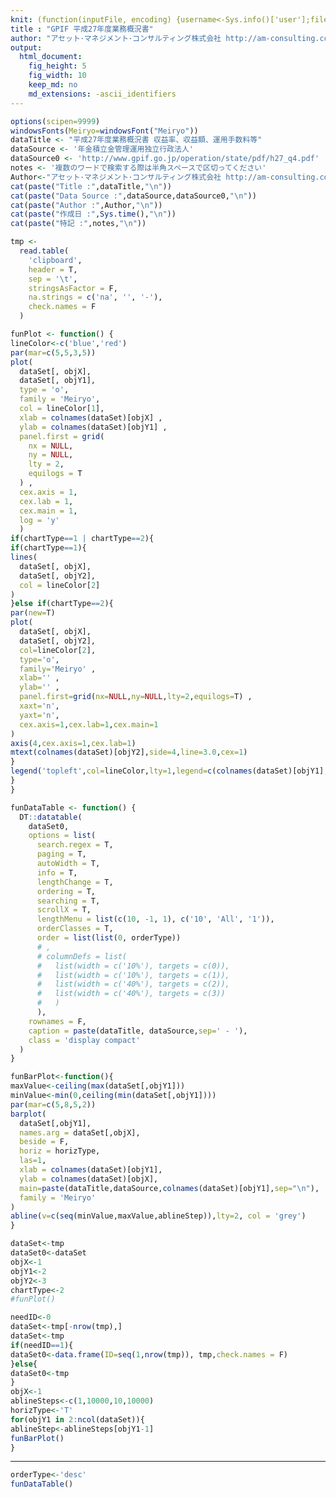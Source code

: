 ```yaml
---
knit: (function(inputFile, encoding) {username<-Sys.info()['user'];fileName<-'defaultPath.csv';pathToFile <-paste0('C:/Users/', username,'/Desktop/pathToCSV/');setwd(pathToFile);buf0<-read.csv(fileName,header = F,skip = 0,stringsAsFactor = F,check.names = F,fileEncoding = 'utf-8');rmarkdown::render(inputFile, encoding = encoding, output_file = paste0('C:/Users/',username,buf0[2,1],'charts/','am-consulting.co.jp-',format(Sys.time(),'%Y-%m-%d-%H-%M-%S'),'.html')) })
title : "GPIF 平成27年度業務概況書"
author: "アセット･マネジメント･コンサルティング株式会社 http://am-consulting.co.jp"
output: 
  html_document:
    fig_height: 5
    fig_width: 10
    keep_md: no
    md_extensions: -ascii_identifiers 
---
```

<link href="http://knowledgevault.saecanet.com/components/rmarkdown-html.css" rel="stylesheet"> 

```r
options(scipen=9999)
windowsFonts(Meiryo=windowsFont("Meiryo"))
dataTitle <- "平成27年度業務概況書 収益率、収益額、運用手数料等"
dataSource <- '年金積立金管理運用独立行政法人'
dataSource0 <- 'http://www.gpif.go.jp/operation/state/pdf/h27_q4.pdf'
notes <- '複数のワードで検索する際は半角スペースで区切ってください'
Author<-"アセット･マネジメント･コンサルティング株式会社 http://am-consulting.co.jp"
cat(paste("Title :",dataTitle,"\n"))
cat(paste("Data Source :",dataSource,dataSource0,"\n"))
cat(paste("Author :",Author,"\n"))
cat(paste("作成日 :",Sys.time(),"\n"))
cat(paste("特記 :",notes,"\n"))
```

```r
tmp <-
  read.table(
    'clipboard',
    header = T,
    sep = '\t',
    stringsAsFactor = F,
    na.strings = c('na', '', '-'),
    check.names = F
  )
```

```r
funPlot <- function() {
lineColor<-c('blue','red')
par(mar=c(5,5,3,5))
plot(
  dataSet[, objX],
  dataSet[, objY1],
  type = 'o',
  family = 'Meiryo',
  col = lineColor[1],
  xlab = colnames(dataSet)[objX] ,
  ylab = colnames(dataSet)[objY1] ,
  panel.first = grid(
    nx = NULL,
    ny = NULL,
    lty = 2,
    equilogs = T
  ) ,
  cex.axis = 1,
  cex.lab = 1,
  cex.main = 1,
  log = 'y'
  )
if(chartType==1 | chartType==2){  
if(chartType==1){
lines(
  dataSet[, objX],
  dataSet[, objY2],
  col = lineColor[2]
)
}else if(chartType==2){  
par(new=T)
plot(
  dataSet[, objX],
  dataSet[, objY2],
  col=lineColor[2],
  type='o',
  family='Meiryo' ,
  xlab='' ,
  ylab='' ,
  panel.first=grid(nx=NULL,ny=NULL,lty=2,equilogs=T) ,
  xaxt='n',
  yaxt='n',
  cex.axis=1,cex.lab=1,cex.main=1
)    
axis(4,cex.axis=1,cex.lab=1)
mtext(colnames(dataSet)[objY2],side=4,line=3.0,cex=1)
}
legend('topleft',col=lineColor,lty=1,legend=c(colnames(dataSet)[objY1],colnames(dataSet)[objY2]),cex=1,pch  = 1,bty='n')
}
}
```

```r
funDataTable <- function() {
  DT::datatable(
    dataSet0,
    options = list(
      search.regex = T,
      paging = T,
      autoWidth = T,
      info = T,
      lengthChange = T,
      ordering = T,
      searching = T,
      scrollX = T,
      lengthMenu = list(c(10, -1, 1), c('10', 'All', '1')),
      orderClasses = T,
      order = list(list(0, orderType))
      # ,
      # columnDefs = list(
      #   list(width = c('10%'), targets = c(0)),
      #   list(width = c('10%'), targets = c(1)),
      #   list(width = c('40%'), targets = c(2)),
      #   list(width = c('40%'), targets = c(3))
      #   )
      ),
    rownames = F,
    caption = paste(dataTitle, dataSource,sep=' - '),
    class = 'display compact'
  )
}
```

```r
funBarPlot<-function(){
maxValue<-ceiling(max(dataSet[,objY1]))
minValue<-min(0,ceiling(min(dataSet[,objY1])))
par(mar=c(5,8,5,2))
barplot(
  dataSet[,objY1],
  names.arg = dataSet[,objX],
  beside = F,
  horiz = horizType, 
  las=1,
  xlab = colnames(dataSet)[objY1],
  ylab = colnames(dataSet)[objX],
  main=paste(dataTitle,dataSource,colnames(dataSet)[objY1],sep="\n"),
  family = 'Meiryo'
)
abline(v=c(seq(minValue,maxValue,ablineStep)),lty=2, col = 'grey')
}
```

```r
dataSet<-tmp
dataSet0<-dataSet
objX<-1
objY1<-2
objY2<-3
chartType<-2
#funPlot()
```

```r
needID<-0
dataSet<-tmp[-nrow(tmp),]
dataSet<-tmp
if(needID==1){
dataSet0<-data.frame(ID=seq(1,nrow(tmp)), tmp,check.names = F)
}else{
dataSet0<-tmp
}  
objX<-1
ablineSteps<-c(1,10000,10,10000)
horizType<-'T'
for(objY1 in 2:ncol(dataSet)){
ablineStep<-ablineSteps[objY1-1]
funBarPlot()
}  
```
<hr>
```r
orderType<-'desc'
funDataTable()
```